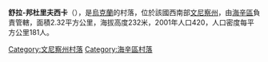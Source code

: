 {{unreferenced|time=2018-07-03T00:26:21+00:00}}
{{coord|48|54|7|N|29|22|24|E|scale:30000|display=title}}

'''舒拉-邦杜里夫西卡'''（{{lang-uk|Шура-Бондурівська}}），是[[烏克蘭|烏克蘭]]的村落，位於該國西南部[[文尼察州|文尼察州]]，由[[海辛區|海辛區]]負責管轄，面積2.32平方公里，海拔高度232米，2001年人口420，人口密度每平方公里181人。

[[Category:文尼察州村落|Category:文尼察州村落]]
[[Category:海辛區村落|Category:海辛區村落]]


{{Vinnytsia-geo-stub}}